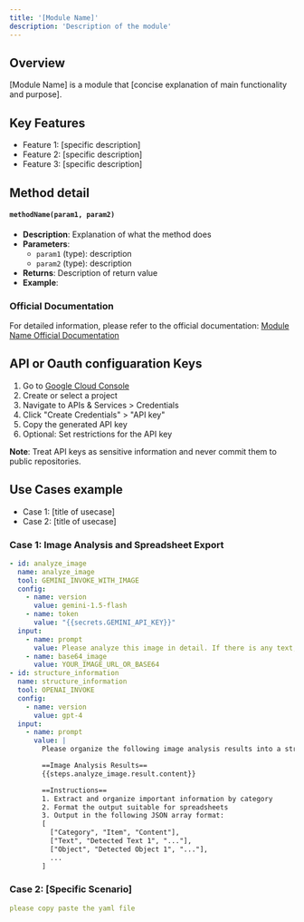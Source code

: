 ```yaml
---
title: '[Module Name]'
description: 'Description of the module'
---
```



## Overview
[Module Name] is a module that [concise explanation of main functionality and purpose].

## Key Features
- Feature 1: [specific description]
- Feature 2: [specific description]
- Feature 3: [specific description]


## Method detail

#### `methodName(param1, param2)`
- **Description**: Explanation of what the method does
- **Parameters**:
  - `param1` (type): description
  - `param2` (type): description
- **Returns**: Description of return value
- **Example**:
### Official Documentation
For detailed information, please refer to the official documentation:
[Module Name Official Documentation](https://example.com/docs)


## API or Oauth configuaration Keys

1. Go to [Google Cloud Console](https://console.cloud.google.com/)
2. Create or select a project
3. Navigate to APIs & Services > Credentials
4. Click "Create Credentials" > "API key"
5. Copy the generated API key
6. Optional: Set restrictions for the API key


**Note**: Treat API keys as sensitive information and never commit them to public repositories.

## Use Cases example
- Case 1: [title of usecase]
- Case 2: [title of usecase]

### Case 1: Image Analysis and Spreadsheet Export
```yaml
- id: analyze_image
  name: analyze_image
  tool: GEMINI_INVOKE_WITH_IMAGE
  config:
    - name: version
      value: gemini-1.5-flash
    - name: token
      value: "{{secrets.GEMINI_API_KEY}}"
  input:
    - name: prompt
      value: Please analyze this image in detail. If there is any text, extract it as well. Please provide as much detail as possible.
    - name: base64_image
      value: YOUR_IMAGE_URL_OR_BASE64
- id: structure_information
  name: structure_information
  tool: OPENAI_INVOKE
  config:
    - name: version
      value: gpt-4
  input:
    - name: prompt
      value: |
        Please organize the following image analysis results into a structured format.

        ==Image Analysis Results==
        {{steps.analyze_image.result.content}}

        ==Instructions==
        1. Extract and organize important information by category
        2. Format the output suitable for spreadsheets
        3. Output in the following JSON array format:
        [
          ["Category", "Item", "Content"],
          ["Text", "Detected Text 1", "..."],
          ["Object", "Detected Object 1", "..."],
          ...
        ]
```

### Case 2: [Specific Scenario]
```yaml
please copy paste the yaml file
```
